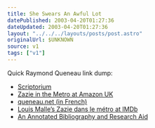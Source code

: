 ```yaml
---
title: She Swears An Awful Lot
datePublished: 2003-04-20T01:27:36
dateUpdated: 2003-04-20T01:27:36
layout: "../../../layouts/posts/post.astro"
originalUrl: $UNKNOWN
source: v1
tags: ["v1"]
---
```


Quick Raymond Queneau link dump:

- [Scriptorium][1]
- [Zazie in the Metro at Amazon UK][2]
- [queneau.net (in French)][3]
- [Louis Malle&#8217;s Zazie dans le m&eacute;tro at IMDb][4]
- [An Annotated Bibliography and Research Aid][5]

[1]: http://www.themodernword.com/scriptorium/queneau.html
[2]: http://www.amazon.co.uk/exec/obidos/ASIN/0141183918/ohsky "Amazon.co.uk: Zazie in the Metro"
[3]: http://www.queneau.net/
[4]: http://uk.imdb.com/Title?0054494
[5]: http://www.creighton.edu/~chaskest/queneau.html
